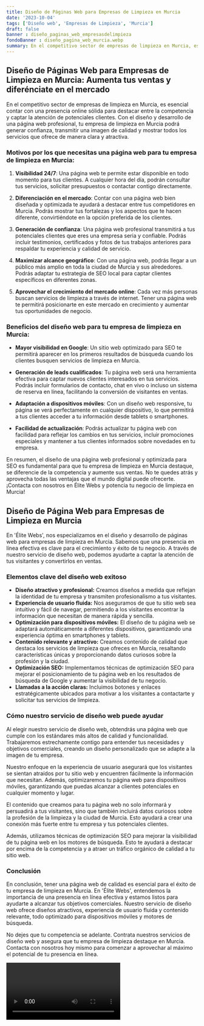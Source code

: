 ```yaml
---
title: Diseño de Páginas Web para Empresas de Limpieza en Murcia
date: '2023-10-04'
tags: ['Diseño web', 'Empresas de Limpieza', 'Murcia']
draft: false
banner : diseño_paginas_web_empresasdelimpieza
fondoBanner : diseño_pagina_web_murcia.webp
summary: En el competitivo sector de empresas de limpieza en Murcia, es esencial contar con una presencia online sólida para destacar entre la competencia y captar la atención de potenciales clientes. Con el diseño y desarrollo de una página web profesional, tu empresa de limpieza en Murcia podrá generar confianza, transmitir una imagen de calidad y mostrar todos los servicios que ofrece de manera clara y atractiva.
---
```


## Diseño de Páginas Web para Empresas de Limpieza en Murcia: Aumenta tus ventas y diferénciate en el mercado

En el competitivo sector de empresas de limpieza en Murcia, es esencial contar con una presencia online sólida para destacar entre la competencia y captar la atención de potenciales clientes. Con el diseño y desarrollo de una página web profesional, tu empresa de limpieza en Murcia podrá generar confianza, transmitir una imagen de calidad y mostrar todos los servicios que ofrece de manera clara y atractiva.

### Motivos por los que necesitas una página web para tu empresa de limpieza en Murcia:

1. **Visibilidad 24/7**: Una página web te permite estar disponible en todo momento para tus clientes. A cualquier hora del día, podrán consultar tus servicios, solicitar presupuestos o contactar contigo directamente.

2. **Diferenciación en el mercado**: Contar con una página web bien diseñada y optimizada te ayudará a destacar entre tus competidores en Murcia. Podrás mostrar tus fortalezas y los aspectos que te hacen diferente, convirtiéndote en la opción preferida de los clientes.

3. **Generación de confianza**: Una página web profesional transmitirá a tus potenciales clientes que eres una empresa seria y confiable. Podrás incluir testimonios, certificados y fotos de tus trabajos anteriores para respaldar tu experiencia y calidad de servicio.

4. **Maximizar alcance geográfico**: Con una página web, podrás llegar a un público más amplio en toda la ciudad de Murcia y sus alrededores. Podrás adaptar tu estrategia de SEO local para captar clientes específicos en diferentes zonas.

5. **Aprovechar el crecimiento del mercado online**: Cada vez más personas buscan servicios de limpieza a través de internet. Tener una página web te permitirá posicionarte en este mercado en crecimiento y aumentar tus oportunidades de negocio.

### Beneficios del diseño web para tu empresa de limpieza en Murcia:

- **Mayor visibilidad en Google**: Un sitio web optimizado para SEO te permitirá aparecer en los primeros resultados de búsqueda cuando los clientes busquen servicios de limpieza en Murcia.

- **Generación de leads cualificados**: Tu página web será una herramienta efectiva para captar nuevos clientes interesados ​​en tus servicios. Podrás incluir formularios de contacto, chat en vivo o incluso un sistema de reserva en línea, facilitando la conversión de visitantes en ventas.

- **Adaptación a dispositivos móviles**: Con un diseño web responsive, tu página se verá perfectamente en cualquier dispositivo, lo que permitirá a tus clientes acceder a tu información desde tablets o smartphones.

- **Facilidad de actualización**: Podrás actualizar tu página web con facilidad para reflejar los cambios en tus servicios, incluir promociones especiales y mantener a tus clientes informados sobre novedades en tu empresa.

En resumen, el diseño de una página web profesional y optimizada para SEO es fundamental para que tu empresa de limpieza en Murcia destaque, se diferencie de la competencia y aumente sus ventas. No te quedes atrás y aprovecha todas las ventajas que el mundo digital puede ofrecerte. ¡Contacta con nosotros en Élite Webs y potencia tu negocio de limpieza en Murcia!

<GifSeo />

<Cta />

## Diseño de Página Web para Empresas de Limpieza en Murcia

En 'Élite Webs', nos especializamos en el diseño y desarrollo de páginas web para empresas de limpieza en Murcia. Sabemos que una presencia en línea efectiva es clave para el crecimiento y éxito de tu negocio. A través de nuestro servicio de diseño web, podemos ayudarte a captar la atención de tus visitantes y convertirlos en ventas.

### Elementos clave del diseño web exitoso

- **Diseño atractivo y profesional:** Creamos diseños a medida que reflejan la identidad de tu empresa y transmiten profesionalismo a tus visitantes.
- **Experiencia de usuario fluida:** Nos aseguramos de que tu sitio web sea intuitivo y fácil de navegar, permitiendo a los visitantes encontrar la información que necesitan de manera rápida y sencilla.
- **Optimización para dispositivos móviles:** El diseño de tu página web se adaptará automáticamente a diferentes dispositivos, garantizando una experiencia óptima en smartphones y tablets.
- **Contenido relevante y atractivo:** Creamos contenido de calidad que destaca los servicios de limpieza que ofreces en Murcia, resaltando características únicas y proporcionando datos curiosos sobre la profesión y la ciudad.
- **Optimización SEO:** Implementamos técnicas de optimización SEO para mejorar el posicionamiento de tu página web en los resultados de búsqueda de Google y aumentar la visibilidad de tu negocio.
- **Llamadas a la acción claras:** Incluimos botones y enlaces estratégicamente ubicados para motivar a los visitantes a contactarte y solicitar tus servicios de limpieza.

### Cómo nuestro servicio de diseño web puede ayudar

Al elegir nuestro servicio de diseño web, obtendrás una página web que cumple con los estándares más altos de calidad y funcionalidad. Trabajaremos estrechamente contigo para entender tus necesidades y objetivos comerciales, creando un diseño personalizado que se adapte a la imagen de tu empresa.

Nuestro enfoque en la experiencia de usuario asegurará que los visitantes se sientan atraídos por tu sitio web y encuentren fácilmente la información que necesitan. Además, optimizaremos tu página web para dispositivos móviles, garantizando que puedas alcanzar a clientes potenciales en cualquier momento y lugar.

El contenido que creamos para tu página web no solo informará y persuadirá a tus visitantes, sino que también incluirá datos curiosos sobre la profesión de la limpieza y la ciudad de Murcia. Esto ayudará a crear una conexión más fuerte entre tu empresa y tus potenciales clientes.

Además, utilizamos técnicas de optimización SEO para mejorar la visibilidad de tu página web en los motores de búsqueda. Esto te ayudará a destacar por encima de la competencia y a atraer un tráfico orgánico de calidad a tu sitio web.

### Conclusión

En conclusión, tener una página web de calidad es esencial para el éxito de tu empresa de limpieza en Murcia. En 'Élite Webs', entendemos la importancia de una presencia en línea efectiva y estamos listos para ayudarte a alcanzar tus objetivos comerciales. Nuestro servicio de diseño web ofrece diseños atractivos, experiencia de usuario fluida y contenido relevante, todo optimizado para dispositivos móviles y motores de búsqueda.

No dejes que tu competencia se adelante. Contrata nuestros servicios de diseño web y asegura que tu empresa de limpieza destaque en Murcia. Contacta con nosotros hoy mismo para comenzar a aprovechar al máximo el potencial de tu presencia en línea.

<Video />

<CtaBot job='Empresas de Limpieza' city='Murcia'/>

<Gmaps query='Murcia+españa+maps' />